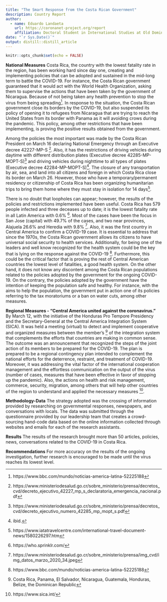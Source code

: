 ```yaml
---
title: "The Smart Response from the Costa Rican Government"
description: Country Report
author:
  - name: Eduardo Landaeta 
    url: https://coronanet-project.org/report
    affiliation: Doctoral Student in International Studies at Old Dominion University
date: "`r Sys.Date()`"
output: distill::distill_article
---
```


```r
knitr::opts_chunk$set(echo = FALSE)
```

**National Measures**
Costa Rica, the country with the lowest fatality rate in the region, has been working hard since day one, creating and implementing policies that can be adopted and sustained in the mid-long term to battle the COVID-19. For instance, the Costa Rican government guaranteed that it would act with the World Health Organization, asking them to supervise the actions that have been taken by the government of Nicaragua. Because of not being taken any health prevention to stop the virus from being spreading^[https://www.bbc.com/mundo/noticias-america-latina-52225188]. In response to the situation, the Costa Rican government close its borders by the COVID-19, but also suspended its policy of opening it to refugees from Nicaragua that are trying to reach the United States from its border with Panama as it will avoiding crows during the pandemic. This policy, among other restrictions that have been implementing, is proving the positive results obtained from the government. 

Among the policies the most important was made by the Costa Rican President on March 16 declaring National Emergency through an Executive decree 42227-MP-S ^[https://www.ministeriodesalud.go.cr/sobre_ministerio/prensa/decretos_cvd/decreto_ejecutivo_42227_mp_s_declaratoria_emergencia_nacional.pdf]. Also, it has the restrictions of driving vehicles during daytime with different distribution plates (Executive decree 42285-MP-MOPT-S)^[https://www.ministeriodesalud.go.cr/sobre_ministerio/prensa/decretos_cvd/decreto_ejecutivo_numero_42285_mp_mopt_s.pdf]  and driving vehicles during nighttime to all types of plates (Executive decree 42284-MP-MOPT-S)^[ibid.]. The closure of any transportation by air, sea, and land into all citizens and foreign in which Costa Rica close its border on March 26. However, those who have a temporary/permanent residency or citizenship of Costa Rica has been organizing humanitarian trips to bring them home where they must stay in isolation for 14 days^[https://www.iatatravelcentre.com/international-travel-document-news/1580226297.htm].  

There is no doubt that loopholes can appear; however, the results of the policies and restrictions implemented have been useful. Costa Rica has 579 people infected and three deceases up to date; it is the lowest fatality rate in all Latin America with 0.6% ^[https://who.sprinklr.com/]. Most of the cases have been the focus in San Jose (capital) with 49.7%  of the cases, and two near provinces, Alajuela 26.6% and Heredia with 9.8% ^[https://www.ministeriodesalud.go.cr/sobre_ministerio/prensa/img_cvd/img_datos_marzo_2020_34.jpeg]. Also, it was the first country in Central America to confirm a COVID-19 case. It is essential to address that since the 1970s, the Costa Rican government allows its citizens to have universal social security to health services. Additionally, for being one of the leaders and well know recognized for the health system could be the key that is lying on the response against the COVID-19 ^[https://www.bbc.com/mundo/noticias-america-latina-52225188]. Furthermore, this could be the critical factor that is proving the rest of Central American countries the lowest level of fatalities, a good health system. On the other hand, it does not know any discontent among the Costa Rican populations related to the policies adopted by the government for the ongoing COVID-19. On the contrary, the policies adopted by the government have the intention of keeping the population safe and healthy. For instance, with the aims to help the population, the government put in action one of its policies referring to the tax moratoriums or a ban on water cuts, among other measures. 

**Regional Measures - "Central America united against the coronavirus."**
By March 12, with the initiative of the Honduras Pro Tempore Presidency and the Secretary-General at the Central America Integration System (SICA). It was held a meeting (virtual) to detect and implement cooperative and organized measures between the member's ^[Costa Rica, Panama, El Salvador, Nicaragua, Guatemala, Honduras, Belize, the Dominican Republic] of the integration system that complements the efforts that countries are making in common sense. The outcome was an announcement that recognized the steps of the joint action of its members to be prepared for the COVID-19. The plan is prepared to be a regional contingency plan intended to complement the national efforts for the deterrence, restraint, and treatment of COVID-19. Moreover, it was addressing the vital factor of the international cooperation management and the effortless communication on the output of the virus (number of cases, measures that have been effective in favor of stopping up the pandemic). Also, the actions on health and risk management, commerce, security, migration, among others that will help other countries of the region to understand and applied the necessary measures ^[https://www.sica.int/].


**Methodology-Data**
The strategy adopted was the crossing of information provided by researching on governmental responses, newspapers, and conversations with locals. The data was submitted through the questionnaire provided by our leadership team that creates a crowd-sourcing hand-code data based on the online information collected through websites and emails for each of the research assistants.

**Results**
The results of the research brought more than 50 articles, policies, news, conversations related to the COVID-19 in Costa Rica.

**Recommendations**
For more accuracy on the results of the ongoing investigation, further research is encouraged to be made until the virus reaches its lowest level.


  
  


